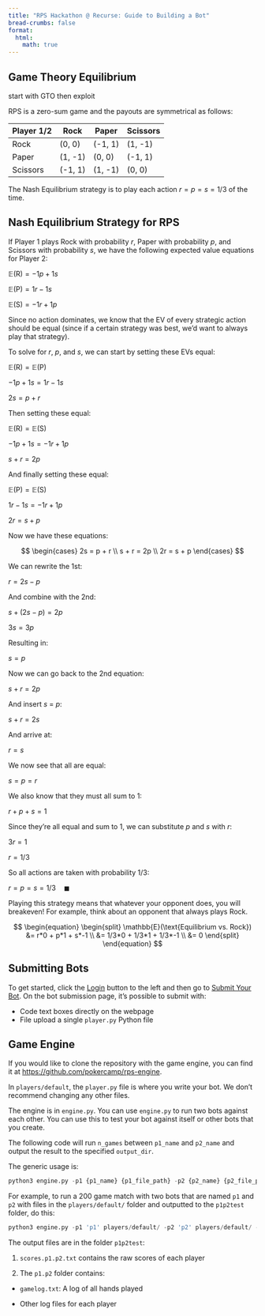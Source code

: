 ```yaml
---
title: "RPS Hackathon @ Recurse: Guide to Building a Bot"
bread-crumbs: false
format:
  html:
    math: true
---
```



## Game Theory Equilibrium

start with GTO then exploit

RPS is a zero-sum game and the payouts are symmetrical as follows: 

| Player 1/2 | Rock    | Paper   | Scissors |
|--------|---------|---------|----------|
| Rock   | (0, 0)  | (-1, 1) | (1, -1)  |
| Paper  | (1, -1) | (0, 0)  | (-1, 1)  |
|Scissors| (-1, 1) | (1, -1) | (0, 0)   |

The Nash Equilibrium strategy is to play each action $r = p = s = 1/3$ of the time. 

:::{.callout-tip collapse="true" appearance="minimal"}
## Nash Equilibrium Strategy for RPS
If Player 1 plays Rock with probability $r$, Paper with probability $p$, and Scissors with probability $s$, we have the following expected value equations for Player 2: 

$\mathbb{E}(\text{R}) = -1p + 1s$

$\mathbb{E}(\text{P}) = 1r - 1s$

$\mathbb{E}(\text{S}) = -1r + 1p$

Since no action dominates, we know that the EV of every strategic action should be equal  (since if a certain strategy was best, we'd want to always play that strategy). 

To solve for $r$, $p$, and $s$, we can start by setting these EVs equal: 

$\mathbb{E}(\text{R}) = \mathbb{E}(\text{P})$

$-1p + 1s = 1r - 1s$

$2s = p + r$

Then setting these equal: 

$\mathbb{E}(\text{R}) = \mathbb{E}(\text{S})$

$-1p + 1s = -1r + 1p$

$s + r = 2p$

And finally setting these equal: 

$\mathbb{E}(\text{P}) = \mathbb{E}(\text{S})$

$1r - 1s = -1r + 1p$

$2r = s + p$

Now we have these equations:  

$$
\begin{cases}
2s = p + r \\
s + r = 2p \\
2r = s + p
\end{cases}
$$

We can rewrite the 1st: 

$r = 2s - p$

And combine with the 2nd: 

$s + (2s - p) = 2p$

$3s = 3p$

Resulting in: 

$s = p$

Now we can go back to the 2nd equation: 

$s + r = 2p$

And insert $s$ = $p$: 

$s + r = 2s$

And arrive at: 

$r = s$

We now see that all are equal: 

$s = p = r$

We also know that they must all sum to $1$: 

$r + p + s = 1$

Since they're all equal and sum to $1$, we can substitute $p$ and $s$ with $r$: 

$3r = 1$

$r = 1/3$

So all actions are taken with probability $1/3$: 

$r = p = s = 1/3 \quad \blacksquare$
:::

Playing this strategy means that whatever your opponent does, you will breakeven! For example, think about an opponent that always plays Rock. 

$$
\begin{equation}
\begin{split}
\mathbb{E}(\text{Equilibrium vs. Rock}) &= r*0 + p*1 + s*-1 \\
&= 1/3*0 + 1/3*1 + 1/3*-1 \\
&= 0
\end{split}
\end{equation}
$$

## Submitting Bots
To get started, click the [Login](https://poker.camp/login/) button to the left and then go to [Submit Your Bot](https://poker.camp/rps-recurse/botsubmit.html). On the bot submission page, it's possible to submit with: 

- Code text boxes directly on the webpage
- File upload a single `player.py` Python file 

## Game Engine

If you would like to clone the repository with the game engine, you can find it at [https://github.com/pokercamp/rps-engine](https://github.com/pokercamp/rps-engine). 

In `players/default`, the `player.py` file is where you write your bot. We don't recommend changing any other files. 

The engine is in `engine.py`. You can use `engine.py` to run two bots against each other. You can use this to test your bot against itself or other bots that you create. 

The following code will run `n_games` between `p1_name` and `p2_name` and output the result to the specified `output_dir`. 

The generic usage is: 
```python
python3 engine.py -p1 {p1_name} {p1_file_path} -p2 {p2_name} {p2_file_path} -o {output_dir} -n {n_games}"
```

For example, to run a 200 game match with two bots that are named `p1` and `p2` with files in the `players/default/` folder and outputted to the `p1p2test` folder, do this: 

```python
python3 engine.py -p1 'p1' players/default/ -p2 'p2' players/default/ -o p1p2test -n 200
```

The output files are in the folder `p1p2test`: 

1. `scores.p1.p2.txt` contains the raw scores of each player

2. The `p1.p2` folder contains: 

  - `gamelog.txt`: A log of all hands played

  - Other log files for each player 